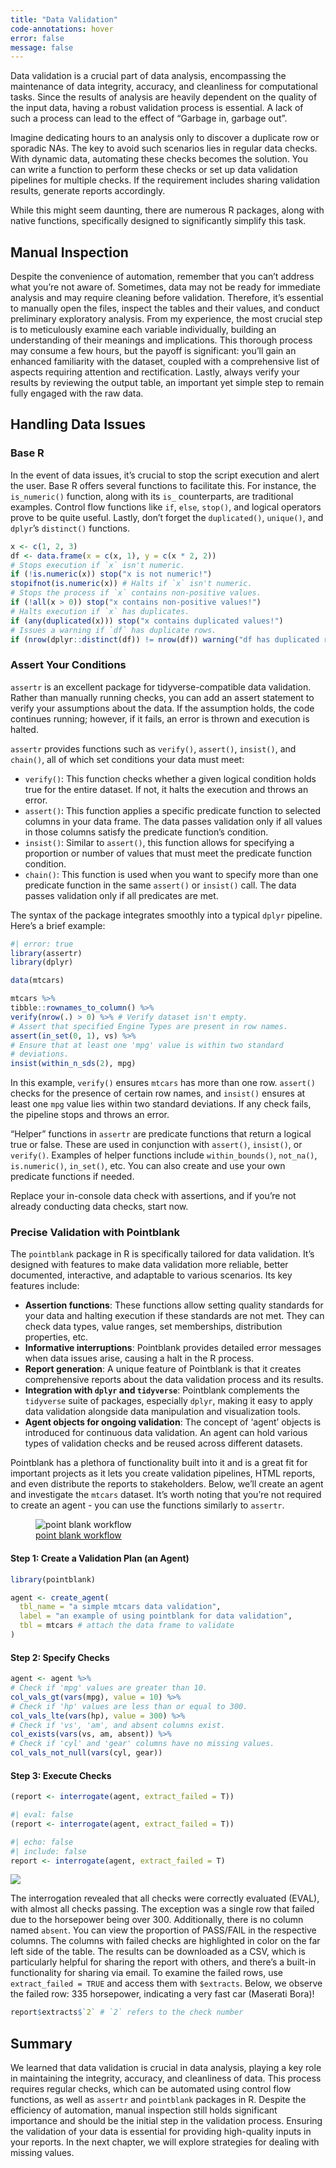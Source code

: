 ```yaml
---
title: "Data Validation"
code-annotations: hover
error: false
message: false
---
```

Data validation is a crucial part of data analysis, encompassing the maintenance of data integrity, accuracy, and cleanliness for computational tasks. Since the results of analysis are heavily dependent on the quality of the input data, having a robust validation process is essential. A lack of such a process can lead to the effect of "Garbage in, garbage out".

Imagine dedicating hours to an analysis only to discover a duplicate row or sporadic NAs. The key to avoid such scenarios lies in regular data checks. With dynamic data, automating these checks becomes the solution. You can write a function to perform these checks or set up data validation pipelines for multiple checks. If the requirement includes sharing validation results, generate reports accordingly.

While this might seem daunting, there are numerous R packages, along with native functions, specifically designed to significantly simplify this task.

## Manual Inspection

Despite the convenience of automation, remember that you can't address what you're not aware of. Sometimes, data may not be ready for immediate analysis and may require cleaning before validation. 
Therefore, it's essential to manually open the files, inspect the tables and their values, and conduct preliminary exploratory analysis. 
From my experience, the most crucial step is to meticulously examine each variable individually, building an understanding of their meanings and implications. This thorough process may consume a few hours, but the payoff is significant: you'll gain an enhanced familiarity with the dataset, coupled with a comprehensive list of aspects requiring attention and rectification.
Lastly, always verify your results by reviewing the output table, an important yet simple step to remain fully engaged with the raw data.


## Handling Data Issues

### Base R

In the event of data issues, it's crucial to stop the script execution and alert the user. Base R offers several functions to facilitate this. For instance, the `is_numeric()` function, along with its `is_` counterparts, are traditional examples. Control flow functions like `if`, `else`, `stop()`, and logical operators prove to be quite useful. Lastly, don't forget the `duplicated()`, `unique()`, and `dplyr`'s `distinct()` functions.

```r
x <- c(1, 2, 3)
df <- data.frame(x = c(x, 1), y = c(x * 2, 2))
# Stops execution if `x` isn't numeric.
if (!is.numeric(x)) stop("x is not numeric!")
stopifnot(is.numeric(x)) # Halts if `x` isn't numeric.
# Stops the process if `x` contains non-positive values.
if (!all(x > 0)) stop("x contains non-positive values!")
# Halts execution if `x` has duplicates.
if (any(duplicated(x))) stop("x contains duplicated values!")
# Issues a warning if `df` has duplicate rows.
if (nrow(dplyr::distinct(df)) != nrow(df)) warning("df has duplicated rows!")
```
### Assert Your Conditions

`assertr` is an excellent package for tidyverse-compatible data validation. Rather than manually running checks, you can add an assert statement to verify your assumptions about the data. If the assumption holds, the code continues running; however, if it fails, an error is thrown and execution is halted.

`assertr` provides functions such as `verify()`, `assert()`, `insist()`, and `chain()`, all of which set conditions your data must meet:

+ `verify()`: This function checks whether a given logical condition holds true for the entire dataset. If not, it halts the execution and throws an error.
+ `assert()`: This function applies a specific predicate function to selected columns in your data frame. The data passes validation only if all values in those columns satisfy the predicate function's condition.
+ `insist()`: Similar to `assert()`, this function allows for specifying a proportion or number of values that must meet the predicate function condition.
+ `chain()`: This function is used when you want to specify more than one predicate function in the same `assert()` or `insist()` call. The data passes validation only if all predicates are met.

The syntax of the package integrates smoothly into a typical `dplyr` pipeline. Here's a brief example:

```r
#| error: true
library(assertr)
library(dplyr)

data(mtcars)

mtcars %>%
tibble::rownames_to_column() %>%
verify(nrow(.) > 0) %>% # Verify dataset isn't empty.
# Assert that specified Engine Types are present in row names.
assert(in_set(0, 1), vs) %>%
# Ensure that at least one 'mpg' value is within two standard
# deviations.
insist(within_n_sds(2), mpg)
```

In this example, `verify()` ensures `mtcars` has more than one row. `assert()` checks for the presence of certain row names, and `insist()` ensures at least one `mpg` value lies within two standard deviations. If any check fails, the pipeline stops and throws an error.

"Helper" functions in `assertr` are predicate functions that return a logical true or false. These are used in conjunction with `assert()`, `insist()`, or `verify()`. Examples of helper functions include `within_bounds()`, `not_na()`, `is.numeric()`, `in_set()`, etc. You can also create and use your own predicate functions if needed.

Replace your in-console data check with assertions, and if you're not already conducting data checks, start now.

### Precise Validation with Pointblank

The `pointblank` package in R is specifically tailored for data validation. It's designed with features to make data validation more reliable, better documented, interactive, and adaptable to various scenarios. Its key features include:

- **Assertion functions**: These functions allow setting quality standards for your data and halting execution if these standards are not met. They can check data types, value ranges, set memberships, distribution properties, etc.
- **Informative interruptions**: Pointblank provides detailed error messages when data issues arise, causing a halt in the R process.
- **Report generation**: A unique feature of Pointblank is that it creates comprehensive reports about the data validation process and its results.
- **Integration with `dplyr` and `tidyverse`**: Pointblank complements the `tidyverse` suite of packages, especially `dplyr`, making it easy to apply data validation alongside data manipulation and visualization tools.
- **Agent objects for ongoing validation**: The concept of 'agent' objects is introduced for continuous data validation. An agent can hold various types of validation checks and be reused across different datasets.

Pointblank has a plethora of functionality built into it and is a great fit for important projects as it lets you create validation pipelines, HTML reports, and even distribute the reports to stakeholders. Below, we'll create an agent and investigate the `mtcars` dataset. It's worth noting that you're not required to create an agent - you can use the functions similarly to `assertr`.

![[point blank workflow](https://github.com/rich-iannone/pointblank)](images/pointblank_pipeline.png)

#### Step 1: Create a Validation Plan (an Agent)

```r
library(pointblank)

agent <- create_agent(
  tbl_name = "a simple mtcars data validation",
  label = "an example of using pointblank for data validation",
  tbl = mtcars # attach the data frame to validate
)
```

#### Step 2: Specify Checks

```r
agent <- agent %>%
# Check if 'mpg' values are greater than 10.
col_vals_gt(vars(mpg), value = 10) %>%
# Check if 'hp' values are less than or equal to 300.
col_vals_lte(vars(hp), value = 300) %>%
# Check if 'vs', 'am', and absent columns exist.
col_exists(vars(vs, am, absent)) %>%
# Check if 'cyl' and 'gear' columns have no missing values.
col_vals_not_null(vars(cyl, gear))
```

#### Step 3: Execute Checks

::: {.content-visible when-format="html"}
```r
(report <- interrogate(agent, extract_failed = T))
```
:::

::: {.content-visible when-format="pdf"}
```r
#| eval: false
(report <- interrogate(agent, extract_failed = T))
```
```r
#| echo: false
#| include: false
report <- interrogate(agent, extract_failed = T)
```

![](./images/point_blank_screenshot.png) 
:::

The interrogation revealed that all checks were correctly evaluated (EVAL), with almost all checks passing. The exception was a single row that failed due to the horsepower being over 300. Additionally, there is no column named `absent`. You can view the proportion of PASS/FAIL in the respective columns. The columns with failed checks are highlighted in color on the far left side of the table. The results can be downloaded as a CSV, which is particularly helpful for sharing the report with others, and there's a built-in functionality for sharing via email. To examine the failed rows, use `extract_failed = TRUE` and access them with `$extracts`. Below, we observe the failed row: 335 horsepower, indicating a very fast car (Maserati Bora)!

```r
report$extracts$`2` # `2` refers to the check number
```


## Summary

We learned that data validation is crucial in data analysis, playing a key role in maintaining the integrity, accuracy, and cleanliness of data. This process requires regular checks, which can be automated using control flow functions, as well as `assertr` and `pointblank` packages in R. Despite the efficiency of automation, manual inspection still holds significant importance and should be the initial step in the validation process. Ensuring the validation of your data is essential for providing high-quality inputs in your reports. In the next chapter, we will explore strategies for dealing with missing values.

